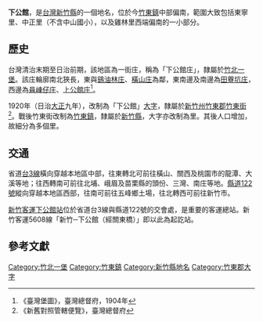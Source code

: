 {{noteTA
|1 = zh-cn:庄; zh-hk:庄; zh-tw:庄;
}}
'''下公館'''，是[[台灣|台灣]][[新竹縣|新竹縣]]的一個地名，位於今[[竹東鎮|竹東鎮]]中部偏南，範圍大致包括東寧里、中正里（不含中山國小），以及雞林里西端偏南的一小部分。

==歷史==
台灣清治末期至日治前期，該地區為一街庄，稱為「下公館庄」，隸屬於[[竹北一堡|竹北一堡]]。該庄輪廓南北狹長，東與[[鷄油林庄|鷄油林庄]]、[[橫山_(新竹縣大字)|橫山庄]]為鄰，東南邊及南邊為[[田藔坑庄|田藔坑庄]]，西邊為[[員崠仔庄|員崠仔庄]]、[[上公館庄|上公館庄]]<ref>《臺灣堡圖》，臺灣總督府，1904年</ref>。

1920年（日治[[大正|大正]]九年），改制為「下公館」[[大字|大字]]，隸屬於[[新竹州|新竹州]][[竹東郡|竹東郡]][[竹東街|竹東街]]<ref>《新舊對照管轄便覽》，臺灣總督府</ref>。戰後竹東街改制為[[竹東鎮|竹東鎮]]，隸屬於[[新竹縣|新竹縣]]，大字亦改制為里。其後人口增加，故細分為多個里。

==交通==
省道[[台3線|台3線]]橫向穿越本地區中部，往東轉北可前往橫山、關西及桃園市的龍潭、大溪等地；往西轉南可前往北埔、峨眉及苗栗縣的頭份、三灣、南庄等地。[[縣道122號|縣道122號]]縱向穿越本地區西部，往南可前往五峰鄉土場，往北轉西可前往新竹市。

[[新竹客運下公館站|新竹客運下公館站]]位於省道台3線與縣道122號的交會處，是重要的客運總站。新竹客運5608線「新竹─下公館（經關東橋）」即以此為起訖站。

==參考文獻==
{{reflist}}
{{竹東郡}}
[[Category:竹北一堡|Category:竹北一堡]]
[[Category:竹東鎮|Category:竹東鎮]]
[[Category:新竹縣地名|Category:新竹縣地名]]
[[Category:竹東郡大字|Category:竹東郡大字]]